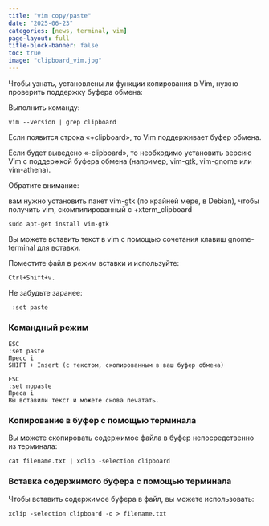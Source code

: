```yaml
---
title: "vim copy/paste"
date: "2025-06-23"
categories: [news, terminal, vim]
page-layout: full
title-block-banner: false
toc: true
image: "clipboard_vim.jpg"
---
```



Чтобы узнать, установлены ли функции копирования в Vim, нужно проверить поддержку буфера обмена:

Выполнить команду:
```
vim --version | grep clipboard
```
Если появится строка «+clipboard», то Vim поддерживает буфер обмена.

Если будет выведено «-clipboard», то необходимо установить версию Vim с поддержкой буфера обмена (например, vim-gtk, vim-gnome или vim-athena).
 
Обратите внимание:

вам нужно установить пакет vim-gtk (по крайней мере, в Debian), чтобы получить vim, скомпилированный с +xterm_clipboard
```
sudo apt-get install vim-gtk
```
Вы можете вставить текст в vim с помощью сочетания клавиш gnome-terminal для вставки.

Поместите файл в режим вставки и используйте:
```
Ctrl+Shift+v.
```
Не забудьте заранее:
```
 :set paste
```
### Командный режим
```
ESC
:set paste 
Пресс i
SHIFT + Insert (с текстом, скопированным в ваш буфер обмена)

ESC
:set nopaste
Преса i
Вы вставили текст и можете снова печатать.
```
### Копирование в буфер с помощью терминала

Вы можете скопировать содержимое файла в буфер непосредственно из терминала:
```
cat filename.txt | xclip -selection clipboard
```
### Вставка содержимого буфера с помощью терминала

Чтобы вставить содержимое буфера в файл, вы можете использовать:
```
xclip -selection clipboard -o > filename.txt
```

